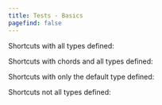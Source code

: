 ```yaml
---
title: Tests - Basics
pagefind: false
---
```



Shortcuts with all types defined: <Kbd mac= "Command+M" windows="Control+W" linux="Control+L" />

Shortcuts with chords and all types defined: <Kbd mac= "Command+K Command+M" windows="Control+K Control+W" linux="Control+K Control+L" />

Shortcuts with only the default type defined: <Kbd mac= "Command+M" />

Shortcuts not all types defined: <Kbd mac= "Command+M" windows="Control+W" />
